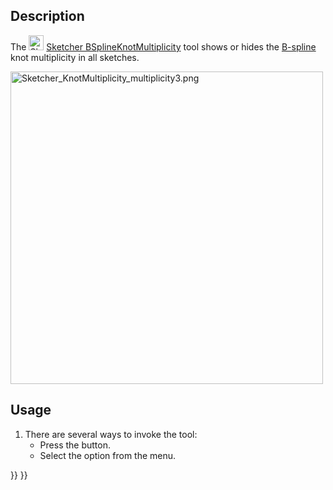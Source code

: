 <languages/>
<translate>

<!--T:12-->
{{Docnav
|[[Sketcher_BSplineComb|Toggle B-Spline Curvature Comb]]
|[[Sketcher_BSplinePoleWeight|Toggle B-Spline Control Point Weight]]
|[[Sketcher_Workbench|Sketcher]]
|IconL=Sketcher_BSplineComb.svg
|IconR=Sketcher_BSplinePoleWeight.svg
|IconC=Workbench_Sketcher.svg
}}

<!--T:1-->
{{GuiCommand
|Name=Sketcher BSplineKnotMultiplicity
|MenuLocation=Sketch → Visual Helpers → Toggle B-Spline Information Layer → Toggle B-Spline Knot Multiplicity
|Workbenches=[[Sketcher_Workbench|Sketcher]]
|Version=0.17
|SeeAlso=[[Sketcher_CreateBSpline|Sketcher CreateBSpline]]
}}

==Description== <!--T:4-->

<!--T:9-->
The [[Image:Sketcher_BSplineKnotMultiplicity.svg|24px]] [[Sketcher_BSplineKnotMultiplicity|Sketcher BSplineKnotMultiplicity]] tool shows or hides the [[B-Splines|B-spline]] knot multiplicity in all sketches.

</translate>
[[File:Sketcher_KnotMultiplicity_multiplicity3.png|500px]]
<translate>
<!--T:17-->
{{Caption|The numbers (1), (3) and (4) (green, in round brackets) refer to the [[Sketcher_BSplineIncreaseKnotMultiplicity|multiplicity]] of the knot points.}}

==Usage== <!--T:5-->

<!--T:15-->
# There are several ways to invoke the tool:
#* Press the {{Button|[[Image:Sketcher_BSplineKnotMultiplicity.svg|16px]] [[Sketcher_BSplineKnotMultiplicity|Toggle B-Spline Knot Multiplicity]]}} button.
#* Select the {{MenuCommand|Sketch → Visual Helpers → Toggle B-Spline Information Layer → [[Image:Sketcher_BSplineKnotMultiplicity.svg|16px]] Toggle B-Spline Knot Multiplicity}} option from the menu.


<!--T:8-->
{{Docnav
|[[Sketcher_BSplineComb|Toggle B-Spline Curvature Comb]]
|[[Sketcher_BSplinePoleWeight|Toggle B-Spline Control Point Weight]]
|[[Sketcher_Workbench|Sketcher]]
|IconL=Sketcher_BSplineComb.svg
|IconR=Sketcher_BSplinePoleWeight.svg
|IconC=Workbench_Sketcher.svg
}}

</translate>
{{Sketcher_Tools_navi{{#translation:}}}}
{{Userdocnavi{{#translation:}}}}